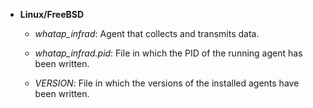 - **Linux/FreeBSD**

  - *whatap_infrad*: Agent that collects and transmits data.

  - *whatap_infrad.pid*: File in which the PID of the running agent has been written.

  - *VERSION*: File in which the versions of the installed agents have been written.
